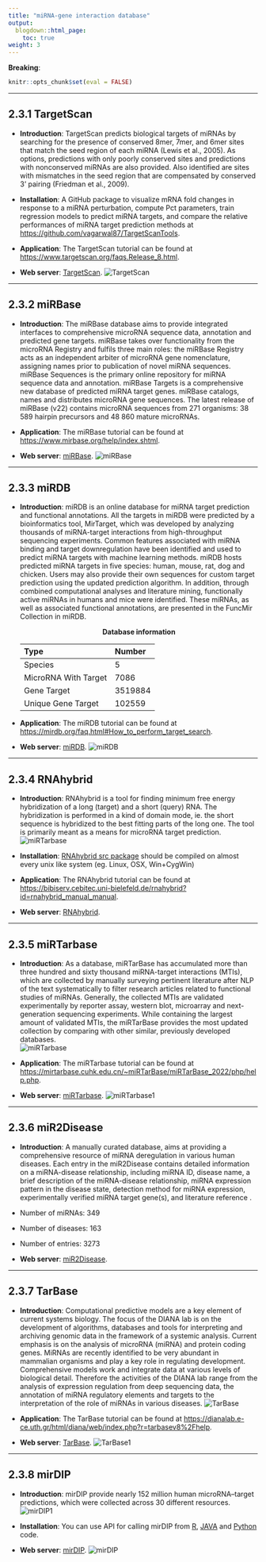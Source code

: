 ```yaml
---
title: "miRNA-gene interaction database"
output:
  blogdown::html_page:
    toc: true
weight: 3
---
```


**Breaking**: 

```r
knitr::opts_chunk$set(eval = FALSE)
```

---

## 2.3.1 **TargetScan**

- **Introduction**: TargetScan predicts biological targets of miRNAs by searching for the presence of conserved 8mer, 7mer, and 6mer sites that match the seed region of each miRNA (Lewis et al., 2005). As options, predictions with only poorly conserved sites and predictions with nonconserved miRNAs are also provided. Also identified are sites with mismatches in the seed region that are compensated by conserved 3' pairing (Friedman et al., 2009).  
 
- **Installation**: A GitHub package to visualize mRNA fold changes in response to a miRNA perturbation, compute Pct parameters, train regression models to predict miRNA targets, and compare the relative performances of miRNA target prediction methods at <https://github.com/vagarwal87/TargetScanTools>.
 
- **Application**: The TargetScan tutorial can be found at <https://www.targetscan.org/faqs.Release_8.html>.

- **Web server**: [TargetScan](https://www.targetscan.org/vert_80/).
![TargetScan](/images/TargetScan.jpg?width=50pc)

---

## 2.3.2 **miRBase**

- **Introduction**: The miRBase database aims to provide integrated interfaces to comprehensive microRNA sequence data, annotation and predicted gene targets. miRBase takes over functionality from the microRNA Registry and fulfils three main roles: the miRBase Registry acts as an independent arbiter of microRNA gene nomenclature, assigning names prior to publication of novel miRNA sequences. miRBase Sequences is the primary online repository for miRNA sequence data and annotation. miRBase Targets is a comprehensive new database of predicted miRNA target genes. miRBase catalogs, names and distributes microRNA gene sequences. The latest release of miRBase (v22) contains microRNA sequences from 271 organisms: 38 589 hairpin precursors and 48 860 mature microRNAs.
 
- **Application**: The miRBase tutorial can be found at
<https://www.mirbase.org/help/index.shtml>.

- **Web server**: [miRBase](https://www.mirbase.org/).
![miRBase](/images/TarBase1.jpg?width=100pc)
 
 ---

## 2.3.3 **miRDB**

- **Introduction**: miRDB is an online database for miRNA target prediction and functional annotations. All the targets in miRDB were predicted by a bioinformatics tool, MirTarget, which was developed by analyzing thousands of miRNA-target interactions from high-throughput sequencing experiments. Common features associated with miRNA binding and target downregulation have been identified and used to predict miRNA targets with machine learning methods. miRDB hosts predicted miRNA targets in five species: human, mouse, rat, dog and chicken. Users may also provide their own sequences for custom target prediction using the updated prediction algorithm. In addition, through combined computational analyses and literature mining, functionally active miRNAs in humans and mice were identified. These miRNAs, as well as associated functional annotations, are presented in the FuncMir Collection in miRDB.   

  <center><b>Database information</b></center> 
  | Type              | Number           | 
  | :---------------- | :--------------- | 
  | Species           | 5      |
  | MicroRNA With Target |7086 |
  | Gene Target       | 3519884|
  | Unique Gene Target| 102559 |
 
- **Application**: The miRDB tutorial can be found at 
<https://mirdb.org/faq.html#How_to_perform_target_search>.
 
- **Web server**: [miRDB](http://www.mirdb.org/).
![miRDB](/images/miRDB.jpg?width=90pc)
 
---

## 2.3.4 **RNAhybrid**

- **Introduction**: RNAhybrid is a tool for finding minimum free energy hybridization of a long (target) and a short (query) RNA. The hybridization is performed in a kind of domain mode, ie. the short sequence is hybridized to the best fitting parts of the long one. The tool is primarily meant as a means for microRNA target prediction.
![miRTarbase](/images/miRTarbase.jpg?width=100pc)

- **Installation**: [RNAhybrid src package](https://bibiserv.cebitec.uni-bielefeld.de/applications/rnahybrid/resources/downloads/RNAhybrid-2.1.2.tar.gz) should be compiled on almost every unix like system (eg. Linux, OSX, Win+CygWin)

- **Application**: The RNAhybrid tutorial can be found at
<https://bibiserv.cebitec.uni-bielefeld.de/rnahybrid?id=rnahybrid_manual_manual>.
 
- **Web server**: [RNAhybrid](https://bibiserv.cebitec.uni-bielefeld.de/rnahybrid).

---

## 2.3.5 **miRTarbase**

- **Introduction**: As a database, miRTarBase has accumulated more than three hundred and sixty thousand miRNA-target interactions (MTIs), which are collected by manually surveying pertinent literature after NLP of the text systematically to filter research articles related to functional studies of miRNAs. Generally, the collected MTIs are validated experimentally by reporter assay, western blot, microarray and next-generation sequencing experiments. While containing the largest amount of validated MTIs, the miRTarBase provides the most updated collection by comparing with other similar, previously developed databases.  
![miRTarbase](/images/miRTarbase.jpg?width=100pc)

- **Application**: The miRTarbase tutorial can be found at
<https://mirtarbase.cuhk.edu.cn/~miRTarBase/miRTarBase_2022/php/help.php>.
 
- **Web server**: [miRTarbase](https://mirtarbase.cuhk.edu.cn/~miRTarBase/miRTarBase_2022/php/index.php).
![miRTarbase1](/images/miRTarbase1.jpg?width=50pc)


---

## 2.3.6 **miR2Disease**

- **Introduction**: A manually curated database, aims at providing a comprehensive resource of miRNA deregulation in various human diseases. Each entry in the miR2Disease contains detailed information on a miRNA-disease relationship, including miRNA ID, disease name, a brief description of the miRNA-disease relationship, miRNA expression pattern in the disease state, detection method for miRNA expression, experimentally verified miRNA target gene(s), and literature reference .
 + Number of miRNAs: 349
 + Number of diseases: 163
 + Number of entries: 3273

- **Web server**: [miR2Disease](http://www.mir2disease.org/).
 
---

## 2.3.7 **TarBase**

- **Introduction**: Computational predictive models are a key element of current systems biology. The focus of the DIANA lab is on the development of algorithms, databases and tools for interpreting and archiving genomic data in the framework of a systemic analysis. Current emphasis is on the analysis of microRNA (miRNA) and protein coding genes. MiRNAs are recently identified to be very abundant in mammalian organisms and play a key role in regulating development. Comprehensive models work and integrate data at various levels of biological detail. Therefore the activities of the DIANA lab range from the analysis of expression regulation from deep sequencing data, the annotation of miRNA regulatory elements and targets to the interpretation of the role of miRNAs in various diseases.
![TarBase](/images/TarBase.jpg?width=100pc)
 
- **Application**: The TarBase tutorial can be found at
<https://dianalab.e-ce.uth.gr/html/diana/web/index.php?r=tarbasev8%2Fhelp>.

- **Web server**: [TarBase](https://dianalab.e-ce.uth.gr/html/diana/web/index.php?r=tarbasev8).
![TarBase1](/images/TarBase1.jpg?width=100pc)

---

## 2.3.8 **mirDIP**

- **Introduction**: mirDIP provide nearly 152 million human microRNA–target predictions, which were collected across 30 different resources. ![mirDIP1](/images/mirDIP1.png?width=50pc)
 
- **Installation**: You can use API for calling mirDIP from [R](http://ophid.utoronto.ca/mirDIP/api_R.jsp), [JAVA](http://ophid.utoronto.ca/mirDIP/api_Java.jsp) and [Python](http://ophid.utoronto.ca/mirDIP/api_Python.jsp) code.
 
- **Web server**: [mirDIP](http://ophid.utoronto.ca/mirDIP/).
![mirDIP](/images/mirDIP.jpg?width=50pc)
